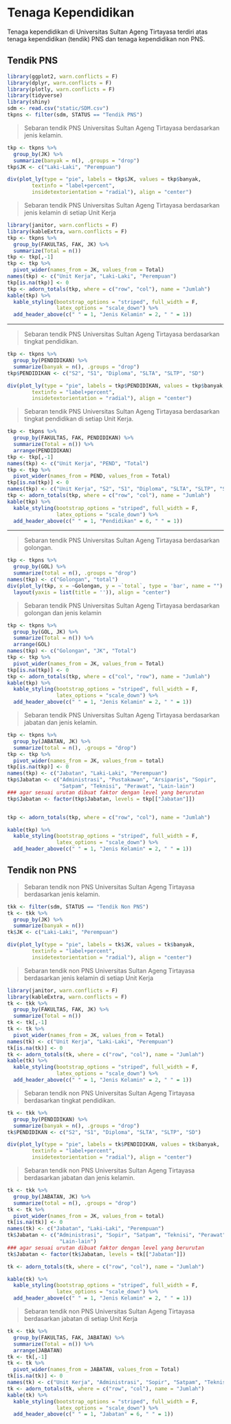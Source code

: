 # Tenaga Kependidikan

Tenaga kependidikan di Universitas Sultan Ageng Tirtayasa terdiri atas tenaga kependidikan (tendik) PNS dan tenaga kependidikan non PNS. 

## Tendik PNS

```r
library(ggplot2, warn.conflicts = F)
library(dplyr, warn.conflicts = F)
library(plotly, warn.conflicts = F)
library(tidyverse)
library(shiny)
sdm <- read.csv("static/SDM.csv")
tkpns <- filter(sdm, STATUS == "Tendik PNS")
```

> Sebaran tendik PNS Universitas Sultan Ageng Tirtayasa berdasarkan jenis kelamin.

```r
tkp <- tkpns %>%
  group_by(JK) %>%
  summarize(banyak = n(), .groups = "drop")
tkp$JK <- c("Laki-Laki", "Perempuan")

div(plot_ly(type = "pie", labels = tkp$JK, values = tkp$banyak,
        textinfo = "label+percent",
        insidetextorientation = "radial"), align = "center")
```

> Sebaran tendik PNS Universitas Sultan Ageng Tirtayasa berdasarkan jenis kelamin di setiap Unit Kerja

```r
library(janitor, warn.conflicts = F)
library(kableExtra, warn.conflicts = F)
tkp <- tkpns %>%
  group_by(FAKULTAS, FAK, JK) %>%
  summarize(Total = n())
tkp <- tkp[,-1]
tkp <- tkp %>%
  pivot_wider(names_from = JK, values_from = Total)
names(tkp) <- c("Unit Kerja", "Laki-Laki", "Perempuan")
tkp[is.na(tkp)] <- 0
tkp <- adorn_totals(tkp, where = c("row", "col"), name = "Jumlah")
kable(tkp) %>%
  kable_styling(bootstrap_options = "striped", full_width = F,
                latex_options = "scale_down") %>%
  add_header_above(c(" " = 1, "Jenis Kelamin" = 2, " " = 1))
```


***

> Sebaran tendik PNS Universitas Sultan Ageng Tirtayasa berdasarkan tingkat pendidikan.

```r
tkp <- tkpns %>%
  group_by(PENDIDIKAN) %>%
  summarize(banyak = n(), .groups = "drop")
tkp$PENDIDIKAN <- c("S2", "S1", "Diploma", "SLTA", "SLTP", "SD")

div(plot_ly(type = "pie", labels = tkp$PENDIDIKAN, values = tkp$banyak,
        textinfo = "label+percent",
        insidetextorientation = "radial"), align = "center")
```

> Sebaran tendik PNS Universitas Sultan Ageng Tirtayasa berdasarkan tingkat pendidikan di setiap Unit Kerja.

```r
tkp <- tkpns %>%
  group_by(FAKULTAS, FAK, PENDIDIKAN) %>%
  summarize(Total = n()) %>%
  arrange(PENDIDIKAN)
tkp <- tkp[,-1]
names(tkp) <- c("Unit Kerja", "PEND", "Total")
tkp <- tkp %>%
  pivot_wider(names_from = PEND, values_from = Total)
tkp[is.na(tkp)] <- 0
names(tkp) <- c("Unit Kerja", "S2", "S1", "Diploma", "SLTA", "SLTP", "SD")
tkp <- adorn_totals(tkp, where = c("row", "col"), name = "Jumlah")
kable(tkp) %>%
  kable_styling(bootstrap_options = "striped", full_width = F,
                latex_options = "scale_down") %>%
  add_header_above(c(" " = 1, "Pendidikan" = 6, " " = 1))
```

***

> Sebaran tendik PNS Universitas Sultan Ageng Tirtayasa berdasarkan golongan.

```r
tkp <- tkpns %>%
  group_by(GOL) %>%
  summarize(total = n(), .groups = "drop")
names(tkp) <- c("Golongan", "total")
div(plot_ly(tkp, x = ~Golongan, y = ~`total`, type = 'bar', name = "") %>%
  layout(yaxis = list(title = '')), align = "center")
```

> Sebaran tendik PNS Universitas Sultan Ageng Tirtayasa berdasarkan golongan dan jenis kelamin

```r
tkp <- tkpns %>%
  group_by(GOL, JK) %>%
  summarize(Total = n()) %>%
  arrange(GOL)
names(tkp) <- c("Golongan", "JK", "Total")
tkp <- tkp %>%
  pivot_wider(names_from = JK, values_from = Total)
tkp[is.na(tkp)] <- 0
tkp <- adorn_totals(tkp, where = c("col", "row"), name = "Jumlah")
kable(tkp) %>%
  kable_styling(bootstrap_options = "striped", full_width = F,
                latex_options = "scale_down") %>%
  add_header_above(c(" " = 1, "Jenis Kelamin" = 2, " " = 1))
```

> Sebaran tendik PNS Universitas Sultan Ageng Tirtayasa berdasarkan jabatan dan jenis kelamin.

```r
tkp <- tkpns %>%
  group_by(JABATAN, JK) %>%
  summarize(total = n(), .groups = "drop") 
tkp <- tkp %>%
  pivot_wider(names_from = JK, values_from = total)
tkp[is.na(tkp)] <- 0
names(tkp) <- c("Jabatan", "Laki-Laki", "Perempuan")
tkp$Jabatan <- c("Administrasi", "Pustakawan", "Arsiparis", "Sopir",
                 "Satpam", "Teknisi", "Perawat", "Lain-lain")
### agar sesuai urutan dibuat faktor dengan level yang berurutan
tkp$Jabatan <- factor(tkp$Jabatan, levels = tkp[["Jabatan"]])


tkp <- adorn_totals(tkp, where = c("row", "col"), name = "Jumlah")

kable(tkp) %>%
  kable_styling(bootstrap_options = "striped", full_width = F,
                latex_options = "scale_down") %>%
  add_header_above(c(" " = 1, "Jenis Kelamin" = 2, " " = 1))
```


## Tendik non PNS

> Sebaran tendik non PNS Universitas Sultan Ageng Tirtayasa berdasarkan jenis kelamin.

```r
tkk <- filter(sdm, STATUS == "Tendik Non PNS")
tk <- tkk %>%
  group_by(JK) %>%
  summarize(banyak = n())
tk$JK <- c("Laki-Laki", "Perempuan")

div(plot_ly(type = "pie", labels = tk$JK, values = tk$banyak,
        textinfo = "label+percent",
        insidetextorientation = "radial"), align = "center")
```

> Sebaran tendik non PNS Universitas Sultan Ageng Tirtayasa berdasarkan jenis kelamin di setiap Unit Kerja

```r
library(janitor, warn.conflicts = F)
library(kableExtra, warn.conflicts = F)
tk <- tkk %>%
  group_by(FAKULTAS, FAK, JK) %>%
  summarize(Total = n())
tk <- tk[,-1]
tk <- tk %>%
  pivot_wider(names_from = JK, values_from = Total)
names(tk) <- c("Unit Kerja", "Laki-Laki", "Perempuan")
tk[is.na(tk)] <- 0
tk <- adorn_totals(tk, where = c("row", "col"), name = "Jumlah")
kable(tk) %>%
  kable_styling(bootstrap_options = "striped", full_width = F,
                latex_options = "scale_down") %>%
  add_header_above(c(" " = 1, "Jenis Kelamin" = 2, " " = 1))
```

> Sebaran tendik non PNS Universitas Sultan Ageng Tirtayasa berdasarkan tingkat pendidikan.

```r
tk <- tkk %>%
  group_by(PENDIDIKAN) %>%
  summarize(banyak = n(), .groups = "drop")
tk$PENDIDIKAN <- c("S2", "S1", "Diploma", "SLTA", "SLTP", "SD")

div(plot_ly(type = "pie", labels = tk$PENDIDIKAN, values = tk$banyak,
        textinfo = "label+percent",
        insidetextorientation = "radial"), align = "center")
```


> Sebaran tendik non PNS Universitas Sultan Ageng Tirtayasa berdasarkan jabatan dan jenis kelamin.

```r
tk <- tkk %>%
  group_by(JABATAN, JK) %>%
  summarize(total = n(), .groups = "drop") 
tk <- tk %>%
  pivot_wider(names_from = JK, values_from = total)
tk[is.na(tk)] <- 0
names(tk) <- c("Jabatan", "Laki-Laki", "Perempuan")
tk$Jabatan <- c("Administrasi", "Sopir", "Satpam", "Teknisi", "Perawat",
                 "Lain-lain")
### agar sesuai urutan dibuat faktor dengan level yang berurutan
tk$Jabatan <- factor(tk$Jabatan, levels = tk[["Jabatan"]])

tk <- adorn_totals(tk, where = c("row", "col"), name = "Jumlah")

kable(tk) %>%
  kable_styling(bootstrap_options = "striped", full_width = F,
                latex_options = "scale_down") %>%
  add_header_above(c(" " = 1, "Jenis Kelamin" = 2, " " = 1))
```

> Sebaran tendik non PNS Universitas Sultan Ageng Tirtayasa berdasarkan jabatan di setiap Unit Kerja

```r
tk <- tkk %>%
  group_by(FAKULTAS, FAK, JABATAN) %>%
  summarize(Total = n()) %>%
  arrange(JABATAN)
tk <- tk[,-1]
tk <- tk %>%
  pivot_wider(names_from = JABATAN, values_from = Total)
tk[is.na(tk)] <- 0
names(tk) <- c("Unit Kerja", "Administrasi", "Sopir", "Satpam", "Teknisi", "Perawat", "Lain-lain")
tk <- adorn_totals(tk, where = c("row", "col"), name = "Jumlah")
kable(tk) %>%
  kable_styling(bootstrap_options = "striped", full_width = F,
                latex_options = "scale_down") %>%
  add_header_above(c(" " = 1, "Jabatan" = 6, " " = 1))
```

